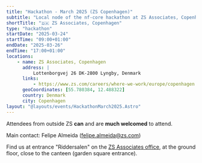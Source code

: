 ```yaml
---
title: "Hackathon - March 2025 (ZS Copenhagen)"
subtitle: "Local node of the nf-core hackathon at ZS Associates, Copenhagen"
shortTitle: "🇩🇰 ZS Associates, Copenhagen"
type: "hackathon"
startDate: "2025-03-24"
startTime: "09:00+01:00"
endDate: "2025-03-26"
endTime: "17:00+01:00"
locations:
    - name: ZS Associates, Copenhagen
      address: |
          Lottenborgvej 26 DK-2800 Lyngby, Denmark
      links:
          - https://www.zs.com/careers/where-we-work/europe/copenhagen
      geoCoordinates: [55.780384, 12.488322]
      country: Denmark
      city: Copenhagen
layout: "@layouts/events/HackathonMarch2025.Astro"
---
```


Attendees from outside ZS **can** and are **much welcomed** to attend.

Main contact: Felipe Almeida ([felipe.almeida@zs.com](mailto:felipe.almeida@zs.com))

Find us at entrance "Riddersalen" on the [ZS Associates office](https://www.openstreetmap.org/?mlat=55.780384&mlon=12.488322&zoom=16#map=17/55.780555/12.488365), at the ground floor, close to the canteen (garden square entrance).
